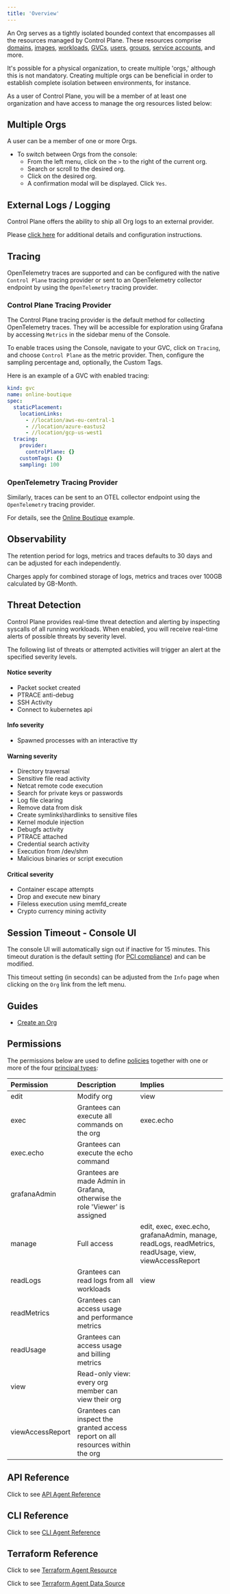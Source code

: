 ```yaml
---
title: 'Overview'
---
```


An Org serves as a tightly isolated bounded context that encompasses all the resources managed by Control Plane. These resources comprise [domains](/reference/domain), [images](/reference/image), [workloads](/concepts/workload), [GVCs](/reference/gvc), [users](/reference/user), [groups](/reference/group), [service accounts](/reference/serviceaccount), and more.

It's possible for a physical organization, to create multiple 'orgs,' although this is not mandatory. Creating multiple orgs can be beneficial in order to establish complete isolation between environments, for instance.

As a user of Control Plane, you will be a member of at least one organization and have access to manage the org resources listed below:

## Multiple Orgs

A user can be a member of one or more Orgs.

- To switch between Orgs from the console:
  - From the left menu, click on the `>` to the right of the current org.
  - Search or scroll to the desired org.
  - Click on the desired org.
  - A confirmation modal will be displayed. Click `Yes`.

## External Logs / Logging

Control Plane offers the ability to ship all Org logs to an external provider.

Please [click here](/external-logging/overview) for additional details and configuration instructions.

## Tracing

OpenTelemetry traces are supported and can be configured with the native `Control Plane` tracing provider or sent to an OpenTelemetry collector endpoint by using the `OpenTelemetry` tracing provider.

### Control Plane Tracing Provider

The Control Plane tracing provider is the default method for collecting OpenTelemetry traces. They will be accessible for exploration using Grafana by accessing `Metrics` in the sidebar menu of the Console.

To enable traces using the Console, navigate to your GVC, click on `Tracing`, and choose `Control Plane` as the metric provider. Then, configure the sampling percentage and, optionally, the Custom Tags.

Here is an example of a GVC with enabled tracing:

```yaml YAML
kind: gvc
name: online-boutique
spec:
  staticPlacement:
    locationLinks:
      - //location/aws-eu-central-1
      - //location/azure-eastus2
      - //location/gcp-us-west1
  tracing:
    provider:
      controlPlane: {}
    customTags: {}
    sampling: 100
```

### OpenTelemetry Tracing Provider

Similarly, traces can be sent to an OTEL collector endpoint using the `OpenTelemetry` tracing provider.

For details, see the [Online Boutique](https://github.com/controlplane-com/examples/blob/main/examples/online-boutique/README.md) example.

## Observability

The retention period for logs, metrics and traces defaults to 30 days and can be adjusted for each independently.

Charges apply for combined storage of logs, metrics and traces over 100GB calculated by GB-Month.

## Threat Detection

Control Plane provides real-time threat detection and alerting by inspecting syscalls of all running workloads.
When enabled, you will receive real-time alerts of possible threats by severity level.

The following list of threats or attempted activities will trigger an alert at the specified severity levels.

#### Notice severity

- Packet socket created
- PTRACE anti-debug
- SSH Activity
- Connect to kubernetes api

#### Info severity

- Spawned processes with an interactive tty

#### Warning severity

- Directory traversal
- Sensitive file read activity
- Netcat remote code execution
- Search for private keys or passwords
- Log file clearing
- Remove data from disk
- Create symlinks\hardlinks to sensitive files
- Kernel module injection
- Debugfs activity
- PTRACE attached
- Credential search activity
- Execution from /dev/shm
- Malicious binaries or script execution

#### Critical severity

- Container escape attempts
- Drop and execute new binary
- Fileless execution using memfd_create
- Crypto currency mining activity

## Session Timeout - Console UI

The console UI will automatically sign out if inactive for 15 minutes. This timeout duration is the
default setting (for [PCI compliance](/compliance#pci)) and can be modified.

This timeout setting (in seconds) can be adjusted from the `Info` page when clicking on the `Org` link from the left menu.

## Guides

- [Create an Org](/guides/create-an-org)

## Permissions

The permissions below are used to define [policies](/reference/policy) together with one or more of the four
[principal types](/concepts/principal_types):

| Permission       | Description                                                                    | Implies                                                                                               |
| :--------------- | :----------------------------------------------------------------------------- | :---------------------------------------------------------------------------------------------------- |
| edit             | Modify org                                                                     | view                                                                                                  |
| exec             | Grantees can execute all commands on the org                                   | exec.echo                                                                                             |
| exec.echo        | Grantees can execute the echo command                                          |                                                                                                       |
| grafanaAdmin     | Grantees are made Admin in Grafana, otherwise the role 'Viewer' is assigned    |                                                                                                       |
| manage           | Full access                                                                    | edit, exec, exec.echo, grafanaAdmin, manage, readLogs, readMetrics, readUsage, view, viewAccessReport |
| readLogs         | Grantees can read logs from all workloads                                      | view                                                                                                  |
| readMetrics      | Grantees can access usage and performance metrics                              |                                                                                                       |
| readUsage        | Grantees can access usage and billing metrics                                  |                                                                                                       |
| view             | Read-only view: every org member can view their org                            |                                                                                                       |
| viewAccessReport | Grantees can inspect the granted access report on all resources within the org |                                                                                                       |

## API Reference

Click to see [API Agent Reference](/api-reference/agent)

## CLI Reference

Click to see [CLI Agent Reference](/references/cli/agent)

## Terraform Reference

Click to see [Terraform Agent Resource](/references/terraform/resources/cpln_gvc)

Click to see [Terraform Agent Data Source](/references/terraform/data-sources/cpln_gvc)